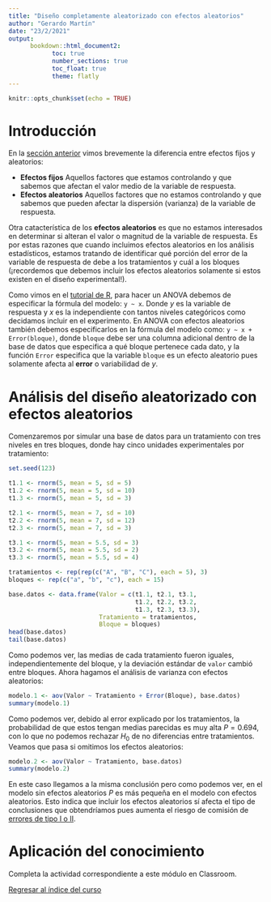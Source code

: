 ```yaml
---
title: "Diseño completamente aleatorizado con efectos aleatorios"
author: "Gerardo Martín"
date: "23/2/2021"
output: 
      bookdown::html_document2:
            toc: true 
            number_sections: true
            toc_float: true
            theme: flatly
---
```


```r
knitr::opts_chunk$set(echo = TRUE)
```

# Introducción

En la [sección anterior](../Unidad 2-ANOVA I/Diseño-aleat-fijos.html) vimos brevemente la diferencia entre efectos fijos y aleatorios:

- **Efectos fijos** Aquellos factores que estamos controlando y que sabemos que afectan el valor medio de la variable de respuesta.
- **Efectos aleatorios** Aquellos factores que no estamos controlando y que sabemos que pueden afectar la dispersión (varianza) de la variable de respuesta.

Otra catacterística de los **efectos aleatorios** es que no estamos interesados en determinar si alteran el valor o magnitud de la variable de respuesta. Es por estas razones que cuando incluimos efectos aleatorios en los análisis estadísticos, estamos tratando de identificar qué porción del error de la variable de respuesta de debe a los tratamientos y cuál a los bloques (¡recordemos que debemos incluir los efectos aleatorios solamente si estos existen en el diseño experimental!).

Como vimos en el [tutorial de R](../Unidad 2-ANOVA I/Tutorial-R.html), para hacer un ANOVA debemos de especificar la fórmula del modelo: `y ~ x`. Donde $y$ es la variable de respuesta y $x$ es la independiente con tantos niveles categóricos como decidamos incluir en el experimento. En ANOVA con efectos aleatorios también debemos especificarlos en la fórmula del modelo como: `y ~ x + Error(bloque)`, donde `bloque` debe ser una columna adicional dentro de la base de datos que especifica a qué bloque pertenece cada dato, y la función `Error` especifica que la variable `bloque` es un efecto aleatorio pues solamente afecta al **error** o variabilidad de $y$.

# Análisis del diseño aleatorizado con efectos aleatorios

Comenzaremos por simular una base de datos para un tratamiento con tres niveles en tres bloques, donde hay cinco unidades experimentales por tratamiento:
```r
set.seed(123)
```

```r
t1.1 <- rnorm(5, mean = 5, sd = 5)
t1.2 <- rnorm(5, mean = 5, sd = 10)
t1.3 <- rnorm(5, mean = 5, sd = 3)

t2.1 <- rnorm(5, mean = 7, sd = 10)
t2.2 <- rnorm(5, mean = 7, sd = 12)
t2.3 <- rnorm(5, mean = 7, sd = 3)

t3.1 <- rnorm(5, mean = 5.5, sd = 3)
t3.2 <- rnorm(5, mean = 5.5, sd = 2)
t3.3 <- rnorm(5, mean = 5.5, sd = 4)

tratamientos <- rep(rep(c("A", "B", "C"), each = 5), 3)
bloques <- rep(c("a", "b", "c"), each = 15)
```

```r
base.datos <- data.frame(Valor = c(t1.1, t2.1, t3.1,
                                   t1.2, t2.2, t3.2,
                                   t1.3, t2.3, t3.3),
                         Tratamiento = tratamientos,
                         Bloque = bloques)
head(base.datos)
tail(base.datos)
```

Como podemos ver, las medias de cada tratamiento fueron iguales, independientemente del bloque, y la deviación estándar de `valor` cambió entre bloques. Ahora hagamos el análisis de varianza con efectos aleatorios:

```r
modelo.1 <- aov(Valor ~ Tratamiento + Error(Bloque), base.datos)
summary(modelo.1)
```

Como podemos ver, debido al error explicado por los tratamientos, la probabilidad de que estos tengan medias parecidas es muy alta $P = 0.694$, con lo que no podemos rechazar $H_0$ de no diferencias entre tratamientos. Veamos que pasa si omitimos los efectos aleatorios:

```r
modelo.2 <- aov(Valor ~ Tratamiento, base.datos)
summary(modelo.2)
```

En este caso llegamos a la misma conclusión pero como podemos ver, en el modelo sin efectos aleatorios $P$ es más pequeña en el modelo con efectos aleatorios. Esto indica que incluir los efectos aleatorios sí afecta el tipo de conclusiones que obtendríamos pues aumenta el riesgo de comisión de [errores de tipo I o II](https://es.wikipedia.org/wiki/Errores_de_tipo_I_y_de_tipo_II).

# Aplicación del conocimiento

Completa la actividad correspondiente a este módulo en Classroom.

[Regresar al índice del curso](../index.html)